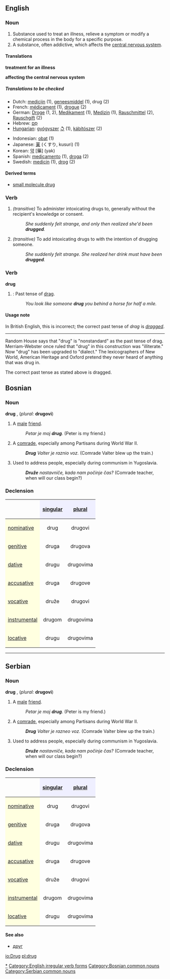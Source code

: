 ==English==

===Noun===
{{en-noun-reg}}

# Substance used to treat an illness, relieve a symptom or modify a chemical process in the body for a specific purpose.
# A substance, often addictive, which affects the [[central nervous system]].

====Translations====
'''treatment for an illness'''
{{top}}
{{mid}}
{{bottom}}

'''affecting the central nervous system'''
{{top}}
{{mid}}
{{bottom}}

=====Translations to be checked=====
{{checktrans}}
{{top}}
*Dutch: [[medicijn]] {{n}} (1), [[geneesmiddel]] {{n}} (1), drug {{m}} (2)
*French: [[médicament]] (1), [[drogue]] {{m}} (2)
*German: [[Droge]] {{f}} (1, 2), [[Medikament]] {{n}} (1), [[Medizin]] {{f}} (1), [[Rauschmittel]] {{n}} (2), [[Rauschgift]] {{n}} (2)
*Hebrew: [[סם|סַם]] {{m}}
*[[Hungarian]]: [[gyógyszer]] [[:hu:gyógyszer|↺]] (1),  [[kábítószer]]  (2)
{{mid}}
*Indonesian: [[obat]] (1)
*Japanese: [[薬]] (くすり, kusuri) (1)
*Korean: [[약]] [藥] (yak)
*Spanish: [[medicamento]] {{m}} (1), [[droga]] {{f}} (2)
*Swedish: [[medicin]] (1), [[drog]] (2)
{{bottom}}

====Derived terms====
* [[small molecule drug]]

===Verb===
{{en-infl-reg-consonant|drug||g}}

# ''(transitive)'' To administer intoxicating drugs to, generally without the recipient's knowledge or consent.
#: ''She suddenly felt strange, and only then realized she'd been '''drugged'''.''
# ''(transitive)'' To add intoxicating drugs to with the intention of drugging someone.
#: ''She suddenly felt strange.  She realized her drink must have been '''drugged'''.''

===Verb===
'''drug'''

# {{US}}: Past tense of [[drag]].
#: ''You look like someone '''drug''' you behind a horse for half a mile.''

====Usage note====
In British English, this is incorrect; the correct past tense of ''drag'' is ''[[dragged]]''.

----
Random House says that "drug" is "nonstandard" as the past tense of drag. Merriam-Webster once ruled that "drug" in this construction was "illiterate." Now "drug" has been upgraded to "dialect." The lexicographers of New World, American Heritage and Oxford pretend they never heard of anything that was drug in.

The correct past tense as stated above is dragged.

==Bosnian==
===Noun===
'''drug''' {{m}} {{s}}, (''plural:'' '''drugovi''')
# A [[male]] [[friend]].
#:''Petar je moj '''drug'''.'' (Peter is my friend.)
# A [[comrade]], especially among Partisans during World War II.
#:'''''Drug''' Valter je raznio voz.'' (Comrade Valter blew up the train.)
# Used to address people, especially during communism in Yugoslavia.
#:'''''Druže''' nastavniče, kada nam počinje čas?'' (Comrade teacher, when will our class begin?)

===Declension===
{| border="1" cellpadding="4" cellspacing="0"
!
! style="background-color: #EFEFFF" align="center"|[[singular]]
! style="background-color: #EFEFFF" align="center"|[[plural]]
|-
! style="background-color: #FFFFE0" align="left"|[[nominative case|nominative]]
| align="center"|drug
| align="center"|drugovi
|-
! style="background-color: #FFFFE0" align="left"|[[genitive case|genitive]]
| align="center"|druga
| align="center"|drugova
|-
! style="background-color: #FFFFE0" align="left"|[[dative case|dative]]
| align="center"|drugu
| align="center"|drugovima
|-
! style="background-color: #FFFFE0" align="left"|[[accusative case|accusative]]
| align="center"|druga
| align="center"|drugove
|-
! style="background-color: #FFFFE0" align="left"|[[vocative case|vocative]]
| align="center"|druže
| align="center"|drugovi
|-
! style="background-color: #FFFFE0" align="left"|[[instrumental case|instrumental]]
| align="center"|drugom
| align="center"|drugovima
|-
! style="background-color: #FFFFE0" align="left"|[[locative case|locative]]
| align="center"|drugu
| align="center"|drugovima
|}

----

==Serbian==
===Noun===
'''drug''' {{m}} {{s}}, (''plural:'' '''drugovi''')
# A [[male]] [[friend]].
#:''Petar je moj '''drug'''.'' (Peter is my friend.)
# A [[comrade]], especially among Partisans during World War II.
#:'''''Drug''' Valter je razneo voz.'' (Comrade Valter blew up the train.)
# Used to address people, especially during communism in Yugoslavia.
#:'''''Druže''' nastavniče, kada nam počinje čas?'' (Comrade teacher, when will our class begin?)

===Declension===
{| border="1" cellpadding="4" cellspacing="0"
!
! style="background-color: #EFEFFF" align="center"|[[singular]]
! style="background-color: #EFEFFF" align="center"|[[plural]]
|-
! style="background-color: #FFFFE0" align="left"|[[nominative case|nominative]]
| align="center"|drug
| align="center"|drugovi
|-
! style="background-color: #FFFFE0" align="left"|[[genitive case|genitive]]
| align="center"|druga
| align="center"|drugova
|-
! style="background-color: #FFFFE0" align="left"|[[dative case|dative]]
| align="center"|drugu
| align="center"|drugovima
|-
! style="background-color: #FFFFE0" align="left"|[[accusative case|accusative]]
| align="center"|druga
| align="center"|drugove
|-
! style="background-color: #FFFFE0" align="left"|[[vocative case|vocative]]
| align="center"|druže
| align="center"|drugovi
|-
! style="background-color: #FFFFE0" align="left"|[[instrumental case|instrumental]]
| align="center"|drugom
| align="center"|drugovima
|-
! style="background-color: #FFFFE0" align="left"|[[locative case|locative]]
| align="center"|drugu
| align="center"|drugovima
|}

====See also====
*[[друг]]

[[Category:Drugs|*]]
[[Category:English irregular verb forms]]
[[Category:Bosnian common nouns]]
[[Category:Serbian common nouns]]

[[io:Drug]]
[[pl:drug]]